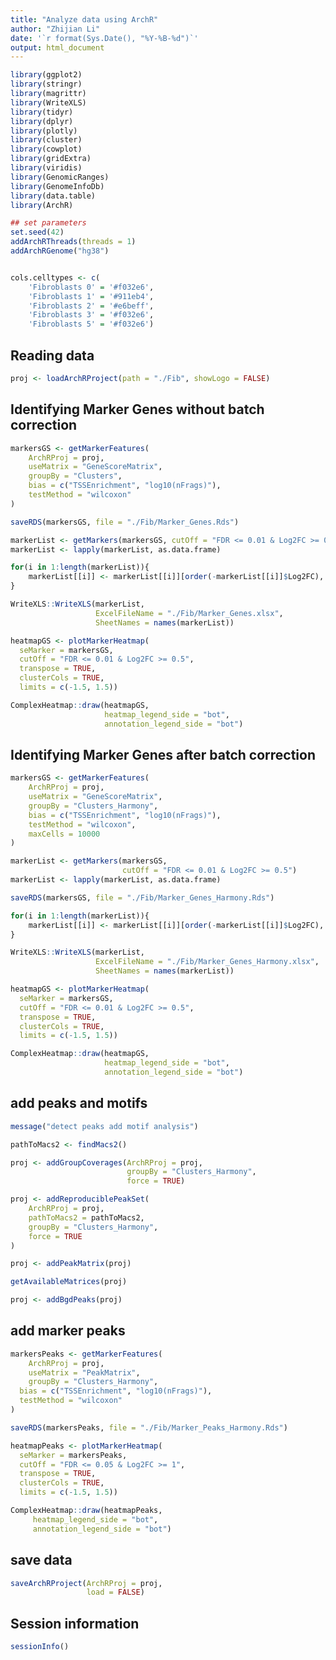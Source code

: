 ```yaml
---
title: "Analyze data using ArchR"
author: "Zhijian Li"
date: '`r format(Sys.Date(), "%Y-%B-%d")`'
output: html_document
---
```


```r
library(ggplot2)
library(stringr)
library(magrittr)
library(WriteXLS)
library(tidyr)
library(dplyr)
library(plotly)
library(cluster)
library(cowplot)
library(gridExtra)
library(viridis)
library(GenomicRanges)
library(GenomeInfoDb)
library(data.table)
library(ArchR)
```

```r
## set parameters
set.seed(42)
addArchRThreads(threads = 1)
addArchRGenome("hg38")


cols.celltypes <- c(
    'Fibroblasts 0' = '#f032e6',
    'Fibroblasts 1' = '#911eb4',
    'Fibroblasts 2' = '#e6beff',
    'Fibroblasts 3' = '#f032e6',
    'Fibroblasts 5' = '#f032e6')
```

## Reading data
```r
proj <- loadArchRProject(path = "./Fib", showLogo = FALSE)
```


## Identifying Marker Genes without batch correction
```r
markersGS <- getMarkerFeatures(
    ArchRProj = proj, 
    useMatrix = "GeneScoreMatrix", 
    groupBy = "Clusters",
    bias = c("TSSEnrichment", "log10(nFrags)"),
    testMethod = "wilcoxon"
)

saveRDS(markersGS, file = "./Fib/Marker_Genes.Rds")

markerList <- getMarkers(markersGS, cutOff = "FDR <= 0.01 & Log2FC >= 0.5")
markerList <- lapply(markerList, as.data.frame)

for(i in 1:length(markerList)){
    markerList[[i]] <- markerList[[i]][order(-markerList[[i]]$Log2FC), ]
}

WriteXLS::WriteXLS(markerList,
                   ExcelFileName = "./Fib/Marker_Genes.xlsx",
                   SheetNames = names(markerList))

heatmapGS <- plotMarkerHeatmap(
  seMarker = markersGS, 
  cutOff = "FDR <= 0.01 & Log2FC >= 0.5", 
  transpose = TRUE,
  clusterCols = TRUE,
  limits = c(-1.5, 1.5))

ComplexHeatmap::draw(heatmapGS, 
                     heatmap_legend_side = "bot", 
                     annotation_legend_side = "bot")
```

## Identifying Marker Genes after batch correction
```r
markersGS <- getMarkerFeatures(
    ArchRProj = proj, 
    useMatrix = "GeneScoreMatrix", 
    groupBy = "Clusters_Harmony",
    bias = c("TSSEnrichment", "log10(nFrags)"),
    testMethod = "wilcoxon",
    maxCells = 10000
)

markerList <- getMarkers(markersGS, 
                         cutOff = "FDR <= 0.01 & Log2FC >= 0.5")
markerList <- lapply(markerList, as.data.frame)

saveRDS(markersGS, file = "./Fib/Marker_Genes_Harmony.Rds")

for(i in 1:length(markerList)){
    markerList[[i]] <- markerList[[i]][order(-markerList[[i]]$Log2FC), ]
}

WriteXLS::WriteXLS(markerList,
                   ExcelFileName = "./Fib/Marker_Genes_Harmony.xlsx",
                   SheetNames = names(markerList))

heatmapGS <- plotMarkerHeatmap(
  seMarker = markersGS, 
  cutOff = "FDR <= 0.01 & Log2FC >= 0.5", 
  transpose = TRUE,
  clusterCols = TRUE,
  limits = c(-1.5, 1.5))

ComplexHeatmap::draw(heatmapGS, 
                     heatmap_legend_side = "bot", 
                     annotation_legend_side = "bot")
```


## add peaks and motifs
```r
message("detect peaks add motif analysis")

pathToMacs2 <- findMacs2()

proj <- addGroupCoverages(ArchRProj = proj, 
                          groupBy = "Clusters_Harmony",
                          force = TRUE)

proj <- addReproduciblePeakSet(
    ArchRProj = proj, 
    pathToMacs2 = pathToMacs2,
    groupBy = "Clusters_Harmony",
    force = TRUE
)

proj <- addPeakMatrix(proj)

getAvailableMatrices(proj)

proj <- addBgdPeaks(proj)

```

## add marker peaks
```r
markersPeaks <- getMarkerFeatures(
    ArchRProj = proj, 
    useMatrix = "PeakMatrix", 
    groupBy = "Clusters_Harmony",
  bias = c("TSSEnrichment", "log10(nFrags)"),
  testMethod = "wilcoxon"
)

saveRDS(markersPeaks, file = "./Fib/Marker_Peaks_Harmony.Rds")

heatmapPeaks <- plotMarkerHeatmap(
  seMarker = markersPeaks, 
  cutOff = "FDR <= 0.05 & Log2FC >= 1", 
  transpose = TRUE,
  clusterCols = TRUE,
  limits = c(-1.5, 1.5))

ComplexHeatmap::draw(heatmapPeaks, 
     heatmap_legend_side = "bot", 
     annotation_legend_side = "bot")
```


## save data
```r
saveArchRProject(ArchRProj = proj, 
                 load = FALSE)
```

## Session information
```r
sessionInfo()
```
